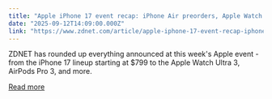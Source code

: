 ```yaml
---
title: "Apple iPhone 17 event recap: iPhone Air preorders, Apple Watch 11, AirPods Pro 3, more"
date: "2025-09-12T14:09:00.000Z"
link: "https://www.zdnet.com/article/apple-iphone-17-event-recap-iphone-air-preorders-apple-watch-11-airpods-pro-3-more/"
---
```


ZDNET has rounded up everything announced at this week's Apple event - from the iPhone 17 lineup starting at $799 to the Apple Watch Ultra 3, AirPods Pro 3, and more.

[Read more](https://www.zdnet.com/article/apple-iphone-17-event-recap-iphone-air-preorders-apple-watch-11-airpods-pro-3-more/)

